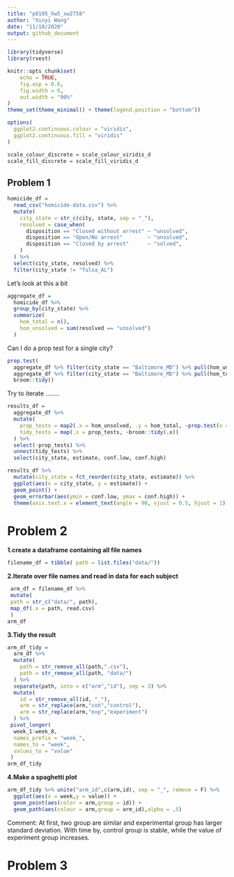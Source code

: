 ```yaml
---
title: "p8105_hw5_xw2758"
author: "Xinyi Wang"
date: "11/18/2020"
output: github_document
---
```


```r
library(tidyverse)
library(rvest)

knitr::opts_chunk$set(
	echo = TRUE,
	fig.asp = 0.6,
	fig.width = 6,
	out.width = "90%"
)
theme_set(theme_minimal() + theme(legend.position = "bottom"))

options(
  ggplot2.continuous.colour = "viridis",
  ggplot2.continuous.fill = "viridis"
)

scale_colour_discrete = scale_colour_viridis_d
scale_fill_discrete = scale_fill_viridis_d
```

## Problem 1

```r
homicide_df = 
  read_csv("homicide-data.csv") %>% 
  mutate(
    city_state = str_c(city, state, sep = "_"),
    resolved = case_when(
      disposition == "Closed without arrest" ~ "unsolved",
      disposition == "Open/No arrest"        ~ "unsolved",
      disposition == "Closed by arrest"      ~ "solved",
    )
  ) %>% 
  select(city_state, resolved) %>% 
  filter(city_state != "Tulsa_AL")
```


Let's look at this a bit

```r
aggregate_df = 
  homicide_df %>% 
  group_by(city_state) %>% 
  summarize(
    hom_total = n(),
    hom_unsolved = sum(resolved == "unsolved")
  )
```

Can I do a prop test for a single city?

```r
prop.test(
  aggregate_df %>% filter(city_state == "Baltimore_MD") %>% pull(hom_unsolved), 
  aggregate_df %>% filter(city_state == "Baltimore_MD") %>% pull(hom_total)) %>% 
  broom::tidy()
```

Try to iterate ........

```r
results_df = 
  aggregate_df %>% 
  mutate(
    prop_tests = map2(.x = hom_unsolved, .y = hom_total, ~prop.test(x = .x, n = .y)),
    tidy_tests = map(.x = prop_tests, ~broom::tidy(.x))
  ) %>% 
  select(-prop_tests) %>% 
  unnest(tidy_tests) %>% 
  select(city_state, estimate, conf.low, conf.high)
```



```r
results_df %>% 
  mutate(city_state = fct_reorder(city_state, estimate)) %>% 
  ggplot(aes(x = city_state, y = estimate)) +
  geom_point() + 
  geom_errorbar(aes(ymin = conf.low, ymax = conf.high)) + 
  theme(axis.text.x = element_text(angle = 90, vjust = 0.5, hjust = 1))
```


# Problem 2

**1.create a dataframe containing all file names**

```r
filename_df = tibble( path = list.files("data/"))
```

**2.Iterate over file names and read in data for each subject**

```r
 arm_df = filename_df %>% 
 mutate(
 path = str_c("data/", path),
 map_df(.x = path, read.csv)
 ) 
arm_df
```

**3.Tidy the result**

```r
arm_df_tidy = 
  arm_df %>%
  mutate(
    path = str_remove_all(path,".csv"),
    path = str_remove_all(path, "data/")
  ) %>%
  separate(path, into = c("arm","id"), sep = 3) %>%
  mutate(
    id = str_remove_all(id, "_"),
    arm = str_replace(arm,"con","control"),
    arm = str_replace(arm,"exp","experiment")
  ) %>% 
 pivot_longer(
  week_1:week_8,
  names_prefix = "week_",
  names_to = "week",
  values_to = "value"
 )
arm_df_tidy
```

**4.Make a spaghetti plot**

```r
arm_df_tidy %>% unite("arm_id",c(arm,id), sep = "_", remove = F) %>%
  ggplot(aes(x = week,y = value)) +
  geom_point(aes(color = arm,group = id)) +
  geom_path(aes(colour = arm,group = arm_id),alpha = .5)

```

Comment: At first, two group are similar and experimental group has larger standard deviation. With time by, control group is stable, while the value of experiment group increases.


# Problem 3

